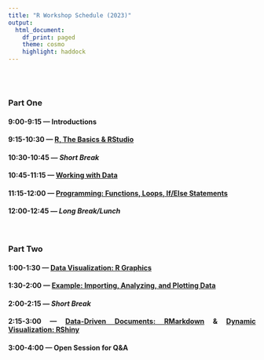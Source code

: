 ```yaml
---
title: "R Workshop Schedule (2023)"
output: 
  html_document:
    df_print: paged
    theme: cosmo
    highlight: haddock
---
```


<style>
body {
text-align: justify}
</style>

<br>
<br>

### Part One  

#### 9:00-9:15 --- Introductions

#### 9:15-10:30 --- [**R, The Basics & RStudio**](topics/R-basics.html)

#### 10:30-10:45 --- *Short Break*  

#### 10:45-11:15 --- [**Working with Data**](topics/R-working-with-data.html)  

#### 11:15-12:00 --- [**Programming: Functions, Loops, If/Else Statements**](topics/R-programming.html)  

#### 12:00-12:45 --- *Long Break/Lunch*  

<br>

### Part Two  

#### 1:00-1:30 --- [**Data Visualization: R Graphics**](topics/R-data-visualization.html)  

#### 1:30-2:00 --- [**Example: Importing, Analyzing, and Plotting Data**](topics/R-data-example.html)  

#### 2:00-2:15 --- *Short Break*  

#### 2:15-3:00 --- [**Data-Driven Documents: RMarkdown**](topics/R-markdown.html) & [**Dynamic Visualization: RShiny**](topics/R-shiny.html)   

#### 3:00-4:00 --- **Open Session for Q&A**  

<br>